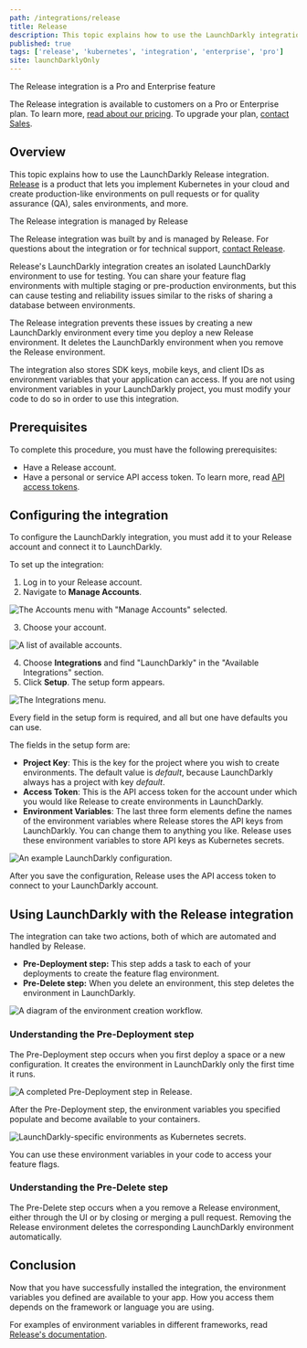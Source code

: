 ```yaml
---
path: /integrations/release
title: Release
description: This topic explains how to use the LaunchDarkly integration on Release. Release is a product that lets you implement kubernetes in your cloud and create production-like environments on pull requests or for quality assurance (QA), sales environments, and more.
published: true
tags: ['release', 'kubernetes', 'integration', 'enterprise', 'pro']
site: launchDarklyOnly
---
```


<Callout intent="primary">
<CalloutTitle>The Release integration is a Pro and Enterprise feature</CalloutTitle>
<CalloutDescription>

The Release integration is available to customers on a Pro or Enterprise plan. To learn more, [read about our pricing](https://launchdarkly.com/pricing/). To upgrade your plan, [contact Sales](https://launchdarkly.com/contact-sales/).

</CalloutDescription>
</Callout>

## Overview

This topic explains how to use the LaunchDarkly Release integration. [Release](https://releaseapp.io) is a product that lets you implement Kubernetes in your cloud and create production-like environments on pull requests or for quality assurance (QA), sales environments, and more.

<Callout intent="info">
<CalloutTitle>The Release integration is managed by Release</CalloutTitle>
<CalloutDescription>

The Release integration was built by and is managed by Release. For questions about the integration or for technical support, [contact Release](https://releasehub.com/).

</CalloutDescription>
</Callout>

Release's LaunchDarkly integration creates an isolated LaunchDarkly environment to use for testing. You can share your feature flag environments with multiple staging or pre-production environments, but this can cause testing and reliability issues similar to the risks of sharing a database between environments.

The Release integration prevents these issues by creating a new LaunchDarkly environment every time you deploy a new Release environment. It deletes the LaunchDarkly environment when you remove the Release environment.

The integration also stores SDK keys, mobile keys, and client IDs as environment variables that your application can access. If you are not using environment variables in your LaunchDarkly project, you must modify your code to do so in order to use this integration.

## Prerequisites

To complete this procedure, you must have the following prerequisites:

- Have a Release account.
- Have a personal or service API access token. To learn more, read [API access tokens](/home/account-security/api-access-tokens).

## Configuring the integration

To configure the LaunchDarkly integration, you must add it to your Release account and connect it to LaunchDarkly.

To set up the integration:

1. Log in to your Release account.
2. Navigate to **Manage Accounts**.

![The Accounts menu with "Manage Accounts" selected.](release-select-manage-accounts.png)

3. Choose your account.

![A list of available accounts.](release-select-account-to-manage.png)

4. Choose **Integrations** and find "LaunchDarkly" in the "Available Integrations" section.
5. Click **Setup**. The setup form appears.

![The Integrations menu.](release-manage-integrations.png)

Every field in the setup form is required, and all but one have defaults you can use.

The fields in the setup form are:

* **Project Key**: This is the key for the project where you wish to create environments. The default value is _default_, because LaunchDarkly always has a project with key _default_.
* **Access Token**: This is the API access token for the account under which you would like Release to create environments in LaunchDarkly.
* **Environment Variables**: The last three form elements define the names of the environment variables where Release stores the API keys from LaunchDarkly. You can change them to anything you like. Release uses these environment variables to store API keys as Kubernetes secrets.

![An example LaunchDarkly configuration.](release-setup-ld-integration.png)

After you save the configuration, Release uses the API access token to connect to your LaunchDarkly account.

## Using LaunchDarkly with the Release integration

The integration can take two actions, both of which are automated and handled by Release.

* **Pre-Deployment step:** This step adds a task to each of your deployments to create the feature flag environment.
* **Pre-Delete step:** When you delete an environment, this step deletes the environment in LaunchDarkly.

![A diagram of the environment creation workflow.](release-ld-integration-workflow.png)

### Understanding the Pre-Deployment step

The Pre-Deployment step occurs when you first deploy a space or a new configuration. It creates the environment in LaunchDarkly only the first time it runs.

![A completed Pre-Deployment step in Release.](release-pre-deployment-step.png)

After the Pre-Deployment step, the environment variables you specified populate and become available to your containers.

![LaunchDarkly-specific environments as Kubernetes secrets.](release-ld-envs.png)

You can use these environment variables in your code to access your feature flags.

### Understanding the Pre-Delete step

The Pre-Delete step occurs when a you remove a Release environment, either through the UI or by closing or merging a pull request. Removing the Release environment deletes the corresponding LaunchDarkly environment automatically.

## Conclusion

Now that you have successfully installed the integration, the environment variables you defined are available to your app. How you access them depends on the framework or language you are using.

For examples of environment variables in different frameworks, read [Release's documentation](https://docs.releaseapp.io/integrations/integrations-overview/launchdarkly-integration#examples).
